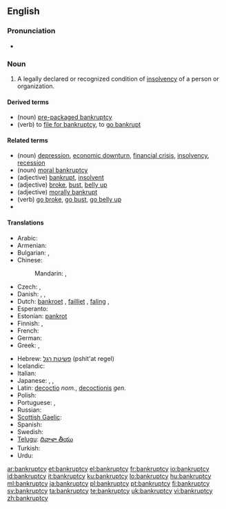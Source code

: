 {{wikipedia}}
==English==

===Pronunciation===
* {{IPA|/ˈbæŋkrʌptsɪ/}}

===Noun===
{{en-noun|bankruptcies}}

# A legally declared or recognized condition of [[insolvency]] of a person or organization.

====Derived terms====
* (noun) [[pre-packaged bankruptcy]]
* (verb) to [[file for bankruptcy]], to [[go bankrupt]]

====Related terms====
* (noun) [[depression]],  [[economic downturn]], [[financial crisis]], [[insolvency]], [[recession]]
* (noun) {{figurative}} [[moral bankruptcy]]
* (adjective) [[bankrupt]], [[insolvent]]
* (adjective) {{slang}} [[broke]], [[bust]], [[belly up]]
* (adjective) {{figurative}}  [[morally bankrupt]]
* (verb) {{slang}} [[go broke]], [[go bust]], [[go belly up]]
*

====Translations====
{{trans-top|legally declared or recognized condition of insolvency}}
* Arabic: {{t|ar|إفلاس|m|tr='iflaas}}
* Armenian: {{t|hy|սնանկացում|tr=snankac’um}}
* Bulgarian: {{t|bg|фалит|tr=falit}},  {{t+|bg|банкрут|tr=bankrut}}
* Chinese:
*: Mandarin: {{t-|cmn|破產|sc=Hani}},  {{t-|cmn|破产|tr=pòchǎn|sc=Hani}}
* Czech: {{t-|cs|úpadek|m}}, {{t-|cs|bankrot|m}}
* Danish: {{t-|da|bankerot|c}}, {{t-|da|fallit|c}}, {{t-|da|konkurs|c}}
* Dutch: [[bankroet]] {{n}}, [[failliet]] {{n}}, [[faling]] {{f}},  {{t|nl|surseance van betaling|m|f}}
* Esperanto: {{t-|eo|bankroto|xs=Esperanto}}
* Estonian: [[pankrot]]
* Finnish: {{t+|fi|konkurssi}}, {{t-|fi|vararikko}}
* French: {{t+|fr|faillite|f}}
* German: {{t+|de|Bankrott|m}}
* Greek: {{t+|el|πτώχευση|f|tr=ptóchefsi}}, {{t+|el|χρεωκοπία|f|tr=chreokopía}}
{{trans-mid}}
* Hebrew: [[פשיטת רגל]] (pshit'at regel) {{f}}
* Icelandic: {{t+|is|gjaldþrot}}
* Italian: {{t-|it|bancarotta}}
* Japanese: {{t|ja|破産|tr=はさん, hasan}},  {{t|ja|破綻|tr=はたん, hatan}},  {{t-|ja|倒産|tr=とうさん, tōsan}}
* Latin: [[decoctio]] ''nom.'', [[decoctionis]] ''gen.''
* Polish: {{t+|pl|bankructwo|n}}
* Portuguese: {{t+|pt|falência|f}}, {{t-|pt|bancarrota|f}}
* Russian: {{t+|ru|банкротство|n|tr=bankrótstvo}}
* [[Scottish Gaelic]]: {{t-|gd|briseadh|m|xs=Scottish Gaelic}}
* Spanish: {{t-|es|bancarrota|f}}
* Swedish: {{t+|sv|konkurs|c}}
* [[Telugu]]: [[దివాళా తీయు]]
* Turkish: {{t|tr|iflas}}
* Urdu: {{t|ur|دیوالیہ پن|m|xs=Urdu}}
{{trans-bottom}}

[[ar:bankruptcy]]
[[et:bankruptcy]]
[[el:bankruptcy]]
[[fr:bankruptcy]]
[[io:bankruptcy]]
[[id:bankruptcy]]
[[it:bankruptcy]]
[[ku:bankruptcy]]
[[lo:bankruptcy]]
[[hu:bankruptcy]]
[[ml:bankruptcy]]
[[ja:bankruptcy]]
[[pl:bankruptcy]]
[[pt:bankruptcy]]
[[fi:bankruptcy]]
[[sv:bankruptcy]]
[[ta:bankruptcy]]
[[te:bankruptcy]]
[[uk:bankruptcy]]
[[vi:bankruptcy]]
[[zh:bankruptcy]]